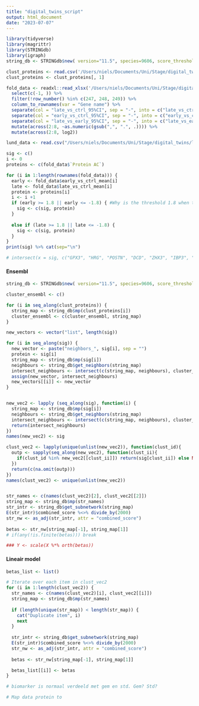 ```yaml
---
title: "digital_twins_script"
output: html_document
date: "2023-07-07"
---
```


```r
library(tidyverse)
library(magrittr)
library(STRINGdb)
library(igraph)
string_db <- STRINGdb$new( version="11.5", species=9606, score_threshold=400, network_type="full", input_directory="")
```


```r
clust_proteins <- read.csv('/Users/niels/Documents/Uni/Stage/digital_twins/cluster_proteins.csv')
clust_proteins <- clust_proteins[, 1]

fold_data <- readxl::read_xlsx('/Users/niels/Documents/Uni/Stage/digital_twins/fold_data.xlsx') %>%
  select(c(-1, )) %>%
  filter(!row_number() %in% c(247, 248, 249)) %>%
  column_to_rownames(var = "Gene name") %>%
  separate(col = "late_vs_ctrl_95%CI", sep = "-", into = c("late_vs_ctrl_95%CI_low", "late_vs_ctrl_95%CI_high")) %>%
  separate(col = "early_vs_ctrl_95%CI", sep = "-", into = c("early_vs_ctrl_95%CI_low", "early_vs_ctrl_95%CI_high")) %>%
  separate(col = "late_vs_early_95%CI", sep = "-", into = c("late_vs_early_95%CI_low", "late_vs_early_95%CI_high")) %>%
  mutate(across(2:8, ~as.numeric(gsub(",", ".", .)))) %>%
  mutate(across(2:8, log2))

lund_data <- read.csv("/Users/niels/Documents/Uni/Stage/digital_twins/lund_missfor")

sig <- c()
i <- 0
proteins <- c(fold_data$`Protein AC`)

for (i in 1:length(rownames(fold_data))) {
  early <- fold_data$early_vs_ctrl_mean[i]
  late <- fold_data$late_vs_ctrl_mean[i]
  protein <- proteins[i]
  i <- i +1
  if (early >= 1.8 || early <= -1.8) { #Why is the threshold 1.8 when the article clearly states 2?
    sig <- c(sig, protein)
  }
  
  else if (late >= 1.8 || late <= -1.8) {
    sig <- c(sig, protein)
  }
}
print(sig) %>% cat(sep="\n")

# intersect(x = sig, c("GPX3", "HRG", "POSTN", "DCD", "ZHX3", "IBP3", "MYLK", "APOF", "FA5", "GMFB", "CO1A1"))
```

#### Ensembl

```r
string_db <- STRINGdb$new( version="11.5", species=9606, score_threshold=400, network_type="full", input_directory="")

cluster_ensembl <- c()

for (i in seq_along(clust_proteins)) {
  string_map <- string_db$mp(clust_proteins[i])
  cluster_ensembl <- c(cluster_ensembl, string_map)
}

new_vectors <- vector("list", length(sig))

for (i in seq_along(sig)) {
  new_vector <- paste("neighbors_", sig[i], sep = "") 
  protein <- sig[i]
  string_map <- string_db$mp(sig[i])
  neighbours <- string_db$get_neighbors(string_map)
  intersect_neighbours <- intersect(c(string_map, neighbours), cluster_ensembl)
  assign(new_vector, intersect_neighbours)
  new_vectors[[i]] <- new_vector
}


new_vec2 <- lapply (seq_along(sig), function(i) {
  string_map <- string_db$mp(sig[i])
  neighbours <- string_db$get_neighbors(string_map)
  intersect_neighbours <- intersect(c(string_map, neighbours), cluster_ensembl)
  return(intersect_neighbours)
})
names(new_vec2) <- sig

clust_vec2 <- lapply(unique(unlist(new_vec2)), function(clust_id){
  outp <- sapply(seq_along(new_vec2), function(clust_ii){
    if(clust_id %in% new_vec2[[clust_ii]]) return(sig[clust_ii]) else NA
  })
  return(c(na.omit(outp)))
})
names(clust_vec2) <- unique(unlist(new_vec2))


str_names <- c(names(clust_vec2)[2], clust_vec2[[2]])
string_map <- string_db$mp(str_names)
str_intr <- string_db$get_subnetwork(string_map)
E(str_intr)$combined_score %<>% divide_by(2000)
str_nw <- as_adj(str_intr, attr = "combined_score")
 
betas <- str_nw[string_map[-1], string_map[1]]
# if(any(!is.finite(betas))) break

### Y <- scale(X %*% orth(betas))

```

#### Lineair model

```r
betas_list <- list()

# Iterate over each item in clust_vec2
for (i in 1:length(clust_vec2)) {
  str_names <- c(names(clust_vec2)[i], clust_vec2[[i]])
  string_map <- string_db$mp(str_names)
  
  if (length(unique(str_map)) < length(str_map)) {
    cat("Duplicate item", i)
    next
  }
  
  str_intr <- string_db$get_subnetwork(string_map)
  E(str_intr)$combined_score %<>% divide_by(2000)
  str_nw <- as_adj(str_intr, attr = "combined_score")
  
  betas <- str_nw[string_map[-1], string_map[1]]

  betas_list[[i]] <- betas
}

# biomarker is normaal verdeeld met gem en std. Gem? Std? 

# Map data protein to 


```

